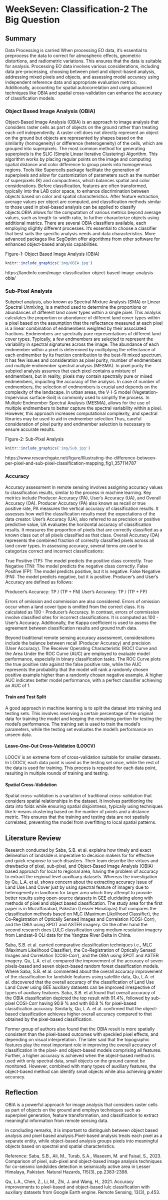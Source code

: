 # WeekSeven: Classification-2 The Big Question

## Summary

Data Processing is carried When processing EO data, it's essential to preprocess the data to correct for atmospheric effects, geometric distortions, and radiometric variations. This ensures that the data is suitable for analysis. Processing EO data involves various considerations, including data pre-processing, choosing between pixel and object-based analysis, addressing mixed pixels and objects, and assessing model accuracy using independent reference data and appropriate evaluation metrics. Additionally, accounting for spatial autocorrelation and using advanced techniques like OBIA and spatial cross-validation can enhance the accuracy of classification models.

### Object Based Image Analysis (OBIA)

Object-Based Image Analysis (OBIA) is an approach to image analysis that considers raster cells as part of objects on the ground rather than treating each cell independently. A raster cell does not directly represent an object on the ground but objects are represented by shapes based on the similarity (homogeneity) or difference (heterogeneity) of the cells, which are grouped into superpixels. The most common method for generating superpixels is the SLIC (Simple Linear Iterative Clustering) Algorithm. This algorithm works by placing regular points on the image and computing spatial distance and color difference to group pixels into homogeneous regions. Tools like Supercells package facilitate the generation of superpixels and allow for customization of parameters such as the number of superpixels (K) and compactness, which balances spatial and color considerations. Before classification, features are often transformed, typically into the LAB color space, to enhance discrimination between objects based on color and spatial characteristics. After feature extraction, average values per object are computed, and classification methods similar to those used in pixel-based analysis can be applied to classify objects.OBIA allows for the computation of various metrics beyond average values, such as length-to-width ratio, to further characterize objects using additional matrics. There are several OBIA classifiers available, each employing slightly different processes. It's essential to choose a classifier that best suits the specific analysis needs and data characteristics. More advanced packages like SegOptim offer algorithms from other software for enhanced object-based analysis capabilities.

Figure-1: Object Based Image Analysis (OBIA)

```r

knitr::include_graphics('img/OBIA.jpg')

```

https://landinfo.com/image-classification-object-based-image-analysis-obia/

### Sub-Pixel Analysis

Subpixel analysis, also known as Spectral Mixture Analysis (SMA) or Linear Spectral Unmixing, is a method used to determine the proportions or abundances of different land cover types within a single pixel. This analysis calculates the proportion or abundance of different land cover types within a pixel based on the assumption that the reflectance measured at each pixel is a linear combination of endmembers weighted by their associated fractions. Endmembers are spectrally pure representations of different land cover types. Typically, a few endmembers are selected to represent the variability in spectral signatures across the image. The abundance of each endmember within a pixel is determined by multiplying the reflectance of each endmember by its fraction contribution to the best-fit mixed spectrum. It has few issues and consideration as pixel purity, mumber of endmembers and multiple endmember spectral analysis (MESMA). In pixel purity the subpixel analysis assumes that each pixel contains a mixture of endmembers, but in reality, pixels may contain spectrally pure or mixed endmembers, impacting the accuracy of the analysis. In case of number of endmembers, the selection of endmembers is crucial and depends on the complexity of the landscape. In urban areas, the V-I-S model (Vegetation-Impervious surface-Soil) is commonly used to simplify the process. In Multiple Endmember Spectral Analysis (MESMA), allows for the use of multiple endmembers to better capture the spectral variability within a pixel. However, this approach increases computational complexity, and spectral libraries may be used to aid in endmember selection.Thus, careful consideration of pixel purity and endmember selection is necessary to ensure accurate results.

Figure-2: Sub-Pixel Analysis

```r

knitr::include_graphics('img/Sub.jpg')

```

https://www.researchgate.net/figure/Illustrating-the-difference-between-per-pixel-and-sub-pixel-classification-mapping_fig1_357114787

### Accuracy

Accuracy assessment in remote sensing involves assigning accuracy values to classification results, similar to the process in machine learning. Key metrics include Producer Accuracy (PA), User's Accuracy (UA), and Overall Accuracy (OA). Producer Accuracy (PA) also known as recall or true positive rate, PA measures the vertical accuracy of classification results. It assesses how well the classification results meet the expectations of the data creator. User's Accuracy (UA), also referred to as precision or positive predictive value, UA evaluates the horizontal accuracy of classification results. It measures the proportion of pixels that are correctly classified as a known class out of all pixels classified as that class. Overall Accuracy (OA) represents the combined fraction of correctly classified pixels across all land cover types. In assessing accuracy, several terms are used to categorize correct and incorrect classifications:

True Positive (TP): The model predicts the positive class correctly. True Negative (TN): The model predicts the negative class correctly. False Positive (FP): The model predicts positive, but it is negative. False Negative (FN): The model predicts negative, but it is positive. Producer's and User's Accuracy are defined as follows:

Producer's Accuracy: TP / (TP + FN) User's Accuracy: TP / (TP + FP)

Errors of omission and commission are also considered. Errors of omission occur when a land cover type is omitted from the correct class. It is calculated as 100 - Producer's Accuracy. In contrast, errors of commission involve classified sites for incorrect classifications. It is computed as 100 - User's Accuracy. Additionally, the Kappa coefficient is used to assess the agreement between classification results and ground truth data.

Beyond traditional remote sensing accuracy assessment, considerations include the balance between recall (Producer Accuracy) and precision (User Accuracy). The Receiver Operating Characteristic (ROC) Curve and the Area Under the ROC Curve (AUC) are employed to evaluate model performance, especially in binary classification tasks. The ROC Curve plots the true positive rate against the false positive rate, while the AUC represents the probability that the model will rank a randomly chosen positive example higher than a randomly chosen negative example. A higher AUC indicates better model performance, with a perfect classifier achieving an AUC of 1.

#### Train and Test Split

A good approach in machine learning is to split the dataset into training and testing sets. This involves reserving a certain percentage of the original data for training the model and keeping the remaining portion for testing the model's performance. The training set is used to train the model's parameters, while the testing set evaluates the model's performance on unseen data.

#### Leave-One-Out Cross-Validation (LOOCV)

LOOCV is an extreme form of cross-validation suitable for smaller datasets. In LOOCV, each data point is used as the testing set once, while the rest of the data is used for training. This process is repeated for each data point, resulting in multiple rounds of training and testing.

#### Spatial Cross-Validation

Spatial cross-validation is a variation of traditional cross-validation that considers spatial relationships in the dataset. It involves partitioning the data into folds while ensuring spatial disjointness, typically using techniques like k-means clustering based on the number of points and a distance metric. This ensures that the training and testing data are not spatially correlated, preventing the model from overfitting to local spatial patterns.

## Literature Review

Research conducted by Saba, S.B. et al. explains how timely and exact delineation of landslide is imperative to decision makers for for effective and quick response to such disasters. Their team describe the virtues and drawbacks of pixel, sub-pixel, and Object-Based Image Analysis (OBIA)-based approach for local to regional area, having the problem of accuracy to extract the regional level auxilluary datasets. Whereas the investigation by Qu, L.A. et al. shows concern about the extracting accuracy issue of Land Use Land Cover just by using spectral feature of imagery due to heterogeneity in landform for larger area which they attempt to provide better results using open-source datasets in GEE elucidating along with methods of pixel and object based classification. The study area for the first paper is in Muzaffarabad, Pakistan (Lesser Himalayas) that compares the classification methods based on MLC (Maximum Likelihood Classifier), the Co-Registration of Optically Sensed Images and Correlation (COSI-Corr), and the OBIA using SPOT and ASTER imagery. On the other hand the second research does LULC classification using medium resolution imagery from Landsat-8 OLI data for the Yangtze River Delta in China.

Saba, S.B. et al. carried comparative classification techniques i.e., MLC (Maximum Likelihood Classifier), the Co-Registration of Optically Sensed Images and Correlation (COSI-Corr), and the OBIA using SPOT and ASTER imagery. Qu, L.A. et al. compared the improvement of the accuracy of seven pixels-based and seven object-based random forest classification models. Where Saba, S.B. et al. commented about the overall accuracy improvement of the classification for landslide features using satellite data, Qu, L.A. et al. discovered that the overall accuracy of the classification of Land Use Land Cover using GEE auxiliary datasets can be improved irrespective of types of auxiliary features. Saba, S.B. et al.found that overall accuracy of the OBIA classification depicted the top result with 91.4%, followed by sub-pixel COSI-Corr having 90.9 % and with 80.8 % for pixel-based classification accuracy. Similarly, Qu, L.A. et al. confirmed that the object-based classification achieves higher overall accuracy compared to that obtained by the pixel-based classification.

Former group of authors also found that the OBIA result is more spatially consistent than the pixel-based outcomes with speckled pixel effects, and depending on visual interpretation. The later said that the topographic features play the most important role in improving the overall accuracy of classification in the pixel- and object-based models comprising all features. Further, a higher accuracy is achieved when the object-based method is used with only spectral data, small objects on the ground cannot be monitored. However, combined with many types of auxiliary features, the object-based method can identify small objects while also achieving greater accuracy.

## Reflection

OBIA is a powerful approach for image analysis that considers raster cells as part of objects on the ground and employs techniques such as superpixel generation, feature transformation, and classification to extract meaningful information from remote sensing data.

In concluding remarks, it is important to distinguish between object based analysis and pixel based analysis.Pixel-based analysis treats each pixel as a separate entity, while object-based analysis groups pixels into meaningful objects based on spectral and spatial characteristics.

Reference: Saba, S.B., Ali, M., Turab, S.A., Waseem, M. and Faisal, S., 2023. Comparison of pixel, sub-pixel and object-based image analysis techniques for co-seismic landslides detection in seismically active area in Lesser Himalaya, Pakistan. Natural Hazards, 115(3), pp.2383-2398.

Qu, L.A., Chen, Z., Li, M., Zhi, J. and Wang, H., 2021. Accuracy improvements to pixel-based and object-based lulc classification with auxiliary datasets from Google Earth engine. Remote Sensing, 13(3), p.453.
